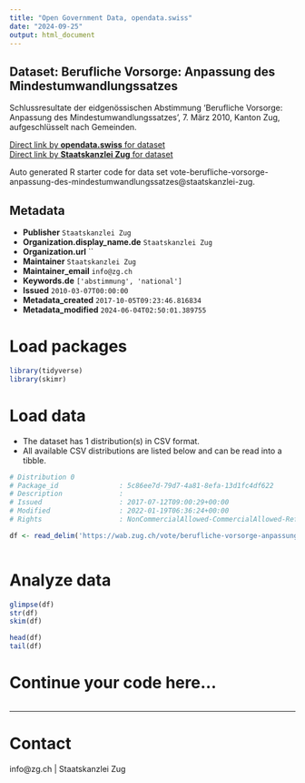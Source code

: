 ```yaml
---
title: "Open Government Data, opendata.swiss"
date: "2024-09-25"
output: html_document
---
```


## Dataset: Berufliche Vorsorge: Anpassung des Mindestumwandlungssatzes

Schlussresultate der eidgenössischen Abstimmung 'Berufliche Vorsorge: Anpassung des Mindestumwandlungssatzes', 7. März 2010, Kanton Zug, aufgeschlüsselt nach Gemeinden.

[Direct link by **opendata.swiss** for dataset](https://opendata.swiss/de/dataset/berufliche-vorsorge-anpassung-des-mindestumwandlungssatzes)<br>
[Direct link by **Staatskanzlei Zug** for dataset](https://wab.zug.ch/vote/berufliche-vorsorge-anpassung-des-mindestumwandlungssatzes/data)

Auto generated R starter code for data set vote-berufliche-vorsorge-anpassung-des-mindestumwandlungssatzes@staatskanzlei-zug.

## Metadata

- **Publisher** `Staatskanzlei Zug`
- **Organization.display_name.de** `Staatskanzlei Zug`
- **Organization.url** ``
- **Maintainer** `Staatskanzlei Zug`
- **Maintainer_email** `info@zg.ch`
- **Keywords.de** `['abstimmung', 'national']`
- **Issued** `2010-03-07T00:00:00`
- **Metadata_created** `2017-10-05T09:23:46.816834`
- **Metadata_modified** `2024-06-04T02:50:01.389755`


# Load packages

```r

library(tidyverse)
library(skimr)

```

# Load data

-   The dataset has 1 distribution(s) in CSV format.
-   All available CSV distributions are listed below and can be read into a tibble.

```r

# Distribution 0
# Package_id               : 5c86ee7d-79d7-4a81-8efa-13d1fc4df622
# Description              : 
# Issued                   : 2017-07-12T09:00:29+00:00
# Modified                 : 2022-01-19T06:36:24+00:00
# Rights                   : NonCommercialAllowed-CommercialAllowed-ReferenceRequired

df <- read_delim('https://wab.zug.ch/vote/berufliche-vorsorge-anpassung-des-mindestumwandlungssatzes/data-csv')



```

# Analyze data

```r

glimpse(df)
str(df)
skim(df)

head(df)
tail(df)

```

# Continue your code here...

```r

```

------------------------------------------------------------------------

# Contact

info@zg.ch | Staatskanzlei Zug
